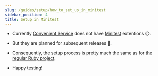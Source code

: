 ```yaml
---
slug: /guides/setup/how_to_set_up_in_minitest
sidebar_position: 4
title: Setup in Minitest
---
```


- Currently [Convenient Service](/) does not have [Minitest](https://github.com/minitest/minitest) extentions 😢.

- But they are planned for subsequent releases 🥹.

- Consequently, the setup process is pretty much the same as for [the regular Ruby project](/guides/setup/how_to_set_up_in_ruby).

- Happy testing!
